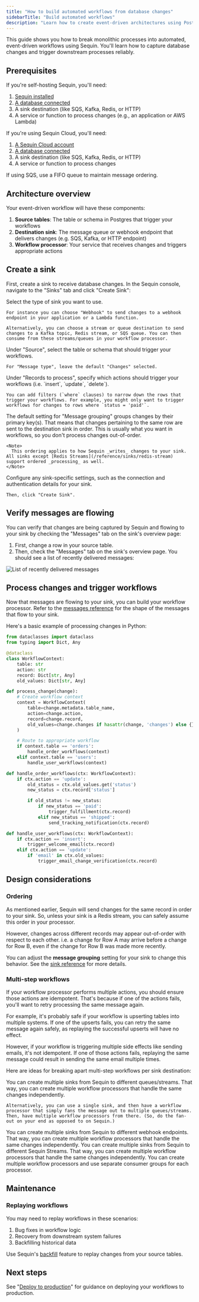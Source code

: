 ```yaml
---
title: "How to build automated workflows from database changes"
sidebarTitle: "Build automated workflows"
description: "Learn how to create event-driven architectures using Postgres change data capture (CDC). Build workflows with strict ordering and idempotency guarantees."
---
```


This guide shows you how to break monolithic processes into automated, event-driven workflows using Sequin. You'll learn how to capture database changes and trigger downstream processes reliably.

## Prerequisites

If you're self-hosting Sequin, you'll need:

1. [Sequin installed](/running-sequin)
2. [A database connected](/connect-postgres)
3. A sink destination (like SQS, Kafka, Redis, or HTTP)
4. A service or function to process changes (e.g., an application or AWS Lambda)

If you're using Sequin Cloud, you'll need:

1. [A Sequin Cloud account](https://console.sequinstream.com)
2. [A database connected](/connect-postgres)
3. A sink destination (like SQS, Kafka, Redis, or HTTP)
4. A service or function to process changes

<Note>
  If using SQS, use a FIFO queue to maintain message ordering.
</Note>

## Architecture overview

Your event-driven workflow will have these components:

1. **Source tables**: The table or schema in Postgres that trigger your workflows
2. **Destination sink**: The message queue or webhook endpoint that delivers changes (e.g. SQS, Kafka, or HTTP endpoint)
3. **Workflow processor**: Your service that receives changes and triggers appropriate actions

## Create a sink

First, create a sink to receive database changes. In the Sequin console, navigate to the "Sinks" tab and click "Create Sink":

<Steps>
  <Step title="Select the sink type">
    Select the type of sink you want to use.

    For instance you can choose "Webhook" to send changes to a webhook endpoint in your application or a Lambda function.

    Alternatively, you can choose a stream or queue destination to send changes to a Kafka topic, Redis stream, or SQS queue. You can then consume from these streams/queues in your workflow processor.
  </Step>

  <Step title="Select the source table or schema">
    Under "Source", select the table or schema that should trigger your workflows.

    For "Message type", leave the default "Changes" selected.
  </Step>

  <Step title="Specify records to process">
    Under "Records to process", specify which actions should trigger your workflows (i.e. `insert`, `update`, `delete`).

    You can add filters (`where` clauses) to narrow down the rows that trigger your workflows. For example, you might only want to trigger workflows for changes to rows where `status = 'paid'`.
  </Step>

  <Step title='Leave the default for "Message grouping"'>
    The default setting for "Message grouping" groups changes by their primary key(s). That means that changes pertaining to the same row are sent to the destination sink in order. This is usually what you want in workflows, so you don't process changes out-of-order.

    <Note>
      This ordering applies to how Sequin _writes_ changes to your sink. All sinks except [Redis Streams](/reference/sinks/redis-stream) support ordered _processing_ as well.
    </Note>
  </Step>

  <Step title="Configure sink-specific settings">
    Configure any sink-specific settings, such as the connection and authentication details for your sink.

    Then, click "Create Sink".
  </Step>
</Steps>

## Verify messages are flowing

You can verify that changes are being captured by Sequin and flowing to your sink by checking the "Messages" tab on the sink's overview page:

1. First, change a row in your source table.
2. Then, check the "Messages" tab on the sink's overview page. You should see a list of recently delivered messages:

<Frame>
  <img style={{ maxWidth: '600px' }} src="/images/how-to/messages-tab.png" alt="List of recently delivered messages" />
</Frame>

## Process changes and trigger workflows

Now that messages are flowing to your sink, you can build your workflow processor. Refer to the [messages reference](/reference/messages) for the shape of the messages that flow to your sink.

Here's a basic example of processing changes in Python:

```python processor.py
from dataclasses import dataclass
from typing import Dict, Any

@dataclass
class WorkflowContext:
    table: str
    action: str
    record: Dict[str, Any]
    old_values: Dict[str, Any]

def process_change(change):
    # Create workflow context
    context = WorkflowContext(
        table=change.metadata.table_name,
        action=change.action,
        record=change.record,
        old_values=change.changes if hasattr(change, 'changes') else {}
    )

    # Route to appropriate workflow
    if context.table == 'orders':
        handle_order_workflows(context)
    elif context.table == 'users':
        handle_user_workflows(context)

def handle_order_workflows(ctx: WorkflowContext):
    if ctx.action == 'update':
        old_status = ctx.old_values.get('status')
        new_status = ctx.record['status']

        if old_status != new_status:
            if new_status == 'paid':
                trigger_fulfillment(ctx.record)
            elif new_status == 'shipped':
                send_tracking_notification(ctx.record)

def handle_user_workflows(ctx: WorkflowContext):
    if ctx.action == 'insert':
        trigger_welcome_email(ctx.record)
    elif ctx.action == 'update':
        if 'email' in ctx.old_values:
            trigger_email_change_verification(ctx.record)
```

## Design considerations

### Ordering

As mentioned earlier, Sequin will send changes for the same record in order to your sink. So, unless your sink is a Redis stream, you can safely assume this order in your processor.

However, changes across different records may appear out-of-order with respect to each other. i.e. a change for Row A may arrive before a change for Row B, even if the change for Row B was made more recently.

You can adjust the **message grouping** setting for your sink to change this behavior. See the [sink reference](/reference/sinks/overview) for more details.

### Multi-step workflows

If your workflow processor performs multiple actions, you should ensure those actions are idempotent. That's because if one of the actions fails, you'll want to retry processing the same message again.

For example, it's probably safe if your workflow is upserting tables into multiple systems. If one of the upserts fails, you can retry the same message again safely, as replaying the successful upserts will have no effect.

However, if your workflow is triggering multiple side effects like sending emails, it's not idempotent. If one of those actions fails, replaying the same message could result in sending the same email multiple times.

Here are ideas for breaking apart multi-step workflows per sink destination:

<AccordionGroup>
  <Accordion title="SQS and Redis streams">
    You can create multiple sinks from Sequin to different queues/streams. That way, you can create multiple workflow processors that handle the same changes independently.

    Alternatively, you can use a single sink, and then have a workflow processor that simply fans the message out to multiple queues/streams. Then, have multiple workflow processors from there. (So, do the fan-out on your end as opposed to on Sequin.)
  </Accordion>
  <Accordion title="Webhooks">
    You can create multiple sinks from Sequin to different webhook endpoints. That way, you can create multiple workflow processors that handle the same changes independently.
  </Accordion>
  <Accordion title="Sequin Stream">
    You can create multiple sinks from Sequin to different Sequin Streams. That way, you can create multiple workflow processors that handle the same changes independently.
  </Accordion>
  <Accordion title="Kafka">
    You can create multiple workflow processors and use separate consumer groups for each processor.
  </Accordion>
</AccordionGroup>

## Maintenance

### Replaying workflows

You may need to replay workflows in these scenarios:

1. Bug fixes in workflow logic
2. Recovery from downstream system failures
3. Backfilling historical data

Use Sequin's [backfill](/reference/backfills) feature to replay changes from your source tables.

## Next steps

See "[Deploy to production](/how-to/deploy-to-production)" for guidance on deploying your workflows to production.